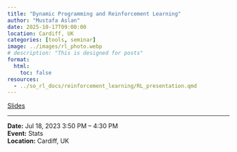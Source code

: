 ---
title: "Dynamic Programming and Reinforcement Learning"
author: "Mustafa Aslan"
date: 2025-10-17T09:00:00
location: Cardiff, UK
categories: [tools, seminar]
image: ../images/rl_photo.webp
# description: "This is designed for posts"
format:
  html:
    toc: false
resources:
  - ../so_rl_docs/reinforcement_learning/RL_presentation.qmd
---

[Slides](../so_rl_docs/reinforcement_learning/RL_presentation.qmd){.btn .btn-sm .btn-outline-primary}

---

**Date:** Jul 18, 2023 3:50 PM – 4:30 PM\
**Event:** Stats\
**Location:** Cardiff, UK